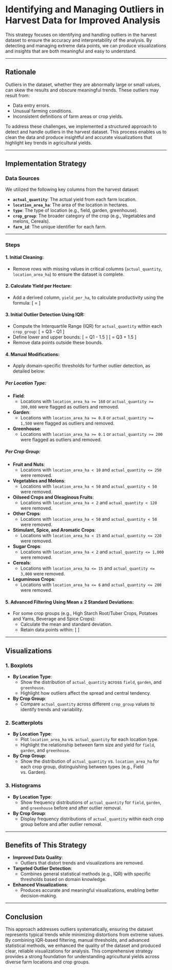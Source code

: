 # Identifying and Managing Outliers in Harvest Data for Improved Analysis

This strategy focuses on identifying and handling outliers in the harvest dataset to ensure the accuracy and interpretability of the analysis. By detecting and managing extreme data points, we can produce visualizations and insights that are both meaningful and easy to understand.

------------------------------------------------------------------------

## Rationale

Outliers in the dataset, whether they are abnormally large or small values, can skew the results and obscure meaningful trends. These outliers may result from:

-   Data entry errors.
-   Unusual farming conditions.
-   Inconsistent definitions of farm areas or crop yields.

To address these challenges, we implemented a structured approach to detect and handle outliers in the harvest dataset. This process enables us to clean the data and produce insightful and accurate visualizations that highlight key trends in agricultural yields.

------------------------------------------------------------------------

## Implementation Strategy

### Data Sources

We utilized the following key columns from the harvest dataset:

-   **`actual_quantity`**: The actual yield from each farm location.
-   **`location_area_ha`**: The area of the location in hectares.
-   **`type`**: The type of location (e.g., field, garden, greenhouse).
-   **`crop_group`**: The broader category of the crop (e.g., Vegetables and melons, Cereals).
-   **`farm_id`**: The unique identifier for each farm.

------------------------------------------------------------------------

### Steps

#### 1. Initial Cleaning:

-   Remove rows with missing values in critical columns (`actual_quantity`, `location_area_ha`) to ensure the dataset is complete.

#### 2. Calculate Yield per Hectare:

-   Add a derived column, `yield_per_ha`, to calculate productivity using the formula: \[ \text{Yield per Hectare} = \frac{\text{Actual Quantity}}{\text{Location Area (ha)}} \]

#### 3. Initial Outlier Detection Using IQR:

-   Compute the Interquartile Range (IQR) for `actual_quantity` within each `crop_group`: \[ \text{IQR} = Q3 - Q1 \]
-   Define lower and upper bounds: \[ \text{Lower Bound} = Q1 - 1.5 \times \text{IQR} \] \[ \text{Upper Bound} = Q3 + 1.5 \times \text{IQR} \]
-   Remove data points outside these bounds.

#### 4. Manual Modifications:

-   Apply domain-specific thresholds for further outlier detection, as detailed below:

##### **Per Location Type**:

-   **Field**:
    -   Locations with `location_area_ha >= 160` or `actual_quantity >= 300,000` were flagged as outliers and removed.
-   **Garden**:
    -   Locations with `location_area_ha >= 0.8` or `actual_quantity >= 1,500` were flagged as outliers and removed.
-   **Greenhouse**:
    -   Locations with `location_area_ha >= 0.1` or `actual_quantity >= 200` were flagged as outliers and removed.

##### **Per Crop Group**:

-   **Fruit and Nuts**:
    -   Locations with `location_area_ha < 10` and `actual_quantity <= 250` were removed.
-   **Vegetables and Melons**:
    -   Locations with `location_area_ha < 50` and `actual_quantity < 50` were removed.
-   **Oilseed Crops and Oleaginous Fruits**:
    -   Locations with `location_area_ha < 2` and `actual_quantity < 120` were removed.
-   **Other Crops**:
    -   Locations with `location_area_ha < 50` and `actual_quantity < 50` were removed.
-   **Stimulant, Spice, and Aromatic Crops**:
    -   Locations with `location_area_ha < 15` and `actual_quantity <= 220` were removed.
-   **Sugar Crops**:
    -   Locations with `location_area_ha < 2` and `actual_quantity <= 1,000` were removed.
-   **Cereals**:
    -   Locations with `location_area_ha <= 15` and `actual_quantity <= 3,000` were removed.
-   **Leguminous Crops**:
    -   Locations with `location_area_ha <= 6` and `actual_quantity <= 200` were removed.

#### 5. Advanced Filtering Using Mean ± 2 Standard Deviations:

-   For some crop groups (e.g., High Starch Root/Tuber Crops, Potatoes and Yams, Beverage and Spice Crops):
    -   Calculate the mean and standard deviation.
    -   Retain data points within: \[ \text{Mean} \pm 2 \times \text{Standard Deviation} \]

------------------------------------------------------------------------

## Visualizations

### 1. Boxplots

-   **By Location Type**:
    -   Show the distribution of `actual_quantity` across `field`, `garden`, and `greenhouse`.
    -   Highlight how outliers affect the spread and central tendency.
-   **By Crop Group**:
    -   Compare `actual_quantity` across different `crop_group` values to identify trends and variability.

### 2. Scatterplots

-   **By Location Type**:
    -   Plot `location_area_ha` vs. `actual_quantity` for each location type.
    -   Highlight the relationship between farm size and yield for `field`, `garden`, and `greenhouse`.
-   **By Crop Group**:
    -   Show the distribution of `actual_quantity` vs. `location_area_ha` for each crop group, distinguishing between types (e.g., Field vs. Garden).

### 3. Histograms

-   **By Location Type**:
    -   Show frequency distributions of `actual_quantity` for `field`, `garden`, and `greenhouse` before and after outlier removal.
-   **By Crop Group**:
    -   Display frequency distributions of `actual_quantity` within each crop group before and after outlier removal.

------------------------------------------------------------------------

## Benefits of This Strategy

-   **Improved Data Quality**:
    -   Outliers that distort trends and visualizations are removed.
-   **Targeted Outlier Detection**:
    -   Combines general statistical methods (e.g., IQR) with specific thresholds based on domain knowledge.
-   **Enhanced Visualizations**:
    -   Produces accurate and meaningful visualizations, enabling better decision-making.

------------------------------------------------------------------------

## Conclusion

This approach addresses outliers systematically, ensuring the dataset represents typical trends while minimizing distortions from extreme values. By combining IQR-based filtering, manual thresholds, and advanced statistical methods, we enhanced the quality of the dataset and produced clear, reliable visualizations for analysis. This comprehensive strategy provides a strong foundation for understanding agricultural yields across diverse farm locations and crop groups.